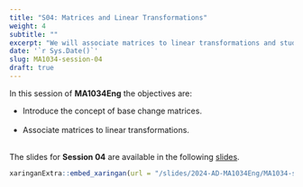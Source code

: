 ---
title: "S04: Matrices and Linear Transformations"
weight: 4
subtitle: ""
excerpt: "We will associate matrices to linear transformations and study their properties."
date: '`r Sys.Date()`'
slug: MA1034-session-04
draft: true
---

In this session of **MA1034Eng** the objectives are:

* Introduce the concept of base change matrices. <br/><br/>
* Associate matrices to linear transformations. <br/><br/>

The slides for **Session 04** are available in the following [slides](/slides/2024-AD-MA1034Eng/MA1034-sesion-04).


```{r embed-xaringan, echo=FALSE}
xaringanExtra::embed_xaringan(url = "/slides/2024-AD-MA1034Eng/MA1034-sesion-04", ratio = "4:3")
```